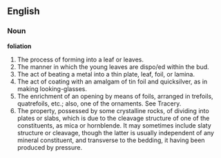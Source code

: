 ==English==

===Noun===

'''foliation'''

#The process of forming into a leaf or leaves.
#The manner in which the young leaves are dispo/ed within the bud.
#The act of beating a metal into a thin plate, leaf, foil, or lamina.
#The act of coating with an amalgam of tin foil and quicksilver, as in making looking-glasses.
#The enrichment of an opening by means of foils, arranged in trefoils, quatrefoils, etc.; also, one of the ornaments. See Tracery.
#The property, possessed by some crystalline rocks, of dividing into plates or slabs, which is due to the cleavage structure of one of the constituents, as mica or hornblende. It may sometimes include slaty structure or cleavage, though the latter is usually independent of any mineral constituent, and transverse to the bedding, it having been produced by pressure.